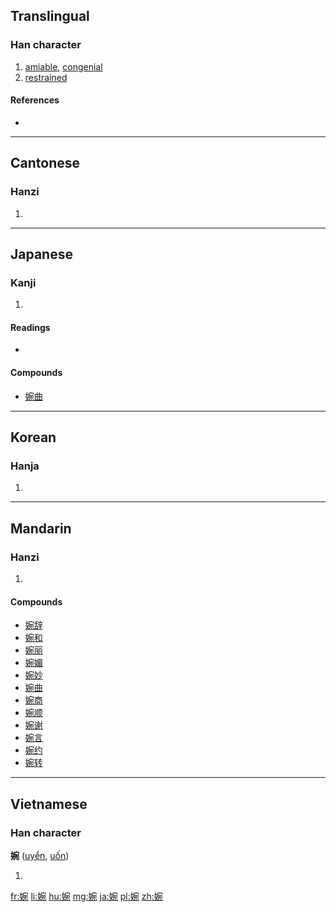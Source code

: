 ==Translingual==

===Han character===
{{Han char|rn=38|rad=女|as=08|sn=11|four=4341<sub>2</sub>|canj=女十弓山 (VJNU)|ids=⿰[[女]][[宛]]}}

# [[amiable]], [[congenial]]
# [[restrained]]

====References====
* {{Han ref|kx=0264.120|dkj=06396|dj=0531.040|hdz=21062.020|uh=5A49|ud=23113|bh=B0FB|bd=45307}}

----

==Cantonese==

===Hanzi===
{{yue-hanzi|jyut=[[jyun2]]|y=yun2}}

# {{defn|lang=yue|sort=女08}}

----

==Japanese==

===Kanji===
{{ja-kanji|grade=uc|rs=女08}}

# {{defn|lang=ja|sort=女08}}

====Readings====
* {{ja-readings|on=[[えん]] (en)|kun=[[うつくしい]] (utsukushii)}}

====Compounds====
* [[婉曲]]

----

==Korean==

===Hanja===
{{ko-hanja|hangeul=완|rv=wan|mr=wan}}

# {{defn|lang=ko|sort=女08}}

----

==Mandarin==

===Hanzi===
{{cmn-hanzi|pin=[[wǎn]] ([[wan3]])|wg=wan<sup>3</sup>}}

# {{defn|lang=cmn|sort=女08}}

====Compounds====
* [[婉辞]]
* [[婉和]]
* [[婉丽]]
* [[婉媚]]
* [[婉妙]]
* [[婉曲]]
* [[婉商]]
* [[婉顺]]
* [[婉谢]]
* [[婉言]]
* [[婉约]]
* [[婉转]]

----

==Vietnamese==

===Han character===
'''婉''' ([[uyển]], [[uốn]])

# {{defn|lang=vi}}

[[fr:婉]]
[[li:婉]]
[[hu:婉]]
[[mg:婉]]
[[ja:婉]]
[[pl:婉]]
[[zh:婉]]